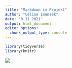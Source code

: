 ---
title: "Markdown im Projekt"
author: "Celine Imensek"
date: "8 11 2021"
output: html_document
editor_options: 
  chunk_output_type: console
---

```{r}
library(tidyverse)
library(knitr)
```

![](C:/Users/celin/OneDrive/Bilder/Bodensee/20170730_191738.jpg)

